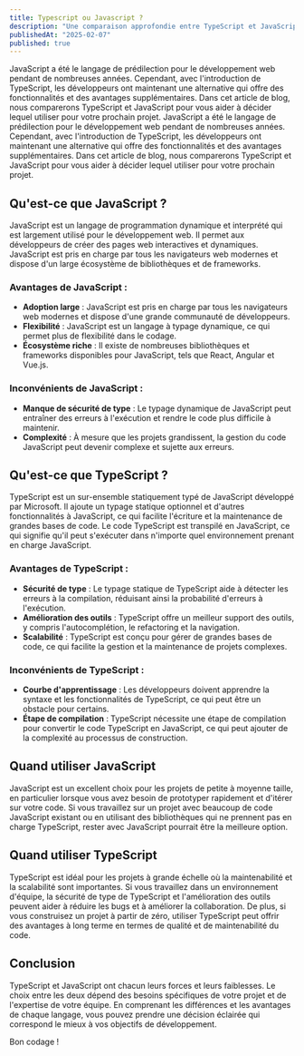 ```yaml
---
title: Typescript ou Javascript ?
description: "Une comparaison approfondie entre TypeScript et JavaScript pour vous aider à décider lequel utiliser pour votre prochain projet."
publishedAt: "2025-02-07"
published: true
---
```


JavaScript a été le langage de prédilection pour le développement web pendant de nombreuses années. Cependant, avec l'introduction de TypeScript, les développeurs ont maintenant une alternative qui offre des fonctionnalités et des avantages supplémentaires. Dans cet article de blog, nous comparerons TypeScript et JavaScript pour vous aider à décider lequel utiliser pour votre prochain projet.
JavaScript a été le langage de prédilection pour le développement web pendant de nombreuses années. Cependant, avec l'introduction de TypeScript, les développeurs ont maintenant une alternative qui offre des fonctionnalités et des avantages supplémentaires. Dans cet article de blog, nous comparerons TypeScript et JavaScript pour vous aider à décider lequel utiliser pour votre prochain projet.

## Qu'est-ce que JavaScript ?

JavaScript est un langage de programmation dynamique et interprété qui est largement utilisé pour le développement web. Il permet aux développeurs de créer des pages web interactives et dynamiques. JavaScript est pris en charge par tous les navigateurs web modernes et dispose d'un large écosystème de bibliothèques et de frameworks.

### Avantages de JavaScript :

- **Adoption large** : JavaScript est pris en charge par tous les navigateurs web modernes et dispose d'une grande communauté de développeurs.
- **Flexibilité** : JavaScript est un langage à typage dynamique, ce qui permet plus de flexibilité dans le codage.
- **Écosystème riche** : Il existe de nombreuses bibliothèques et frameworks disponibles pour JavaScript, tels que React, Angular et Vue.js.

### Inconvénients de JavaScript :

- **Manque de sécurité de type** : Le typage dynamique de JavaScript peut entraîner des erreurs à l'exécution et rendre le code plus difficile à maintenir.
- **Complexité** : À mesure que les projets grandissent, la gestion du code JavaScript peut devenir complexe et sujette aux erreurs.

## Qu'est-ce que TypeScript ?

TypeScript est un sur-ensemble statiquement typé de JavaScript développé par Microsoft. Il ajoute un typage statique optionnel et d'autres fonctionnalités à JavaScript, ce qui facilite l'écriture et la maintenance de grandes bases de code. Le code TypeScript est transpilé en JavaScript, ce qui signifie qu'il peut s'exécuter dans n'importe quel environnement prenant en charge JavaScript.

### Avantages de TypeScript :

- **Sécurité de type** : Le typage statique de TypeScript aide à détecter les erreurs à la compilation, réduisant ainsi la probabilité d'erreurs à l'exécution.
- **Amélioration des outils** : TypeScript offre un meilleur support des outils, y compris l'autocomplétion, le refactoring et la navigation.
- **Scalabilité** : TypeScript est conçu pour gérer de grandes bases de code, ce qui facilite la gestion et la maintenance de projets complexes.

### Inconvénients de TypeScript :

- **Courbe d'apprentissage** : Les développeurs doivent apprendre la syntaxe et les fonctionnalités de TypeScript, ce qui peut être un obstacle pour certains.
- **Étape de compilation** : TypeScript nécessite une étape de compilation pour convertir le code TypeScript en JavaScript, ce qui peut ajouter de la complexité au processus de construction.

## Quand utiliser JavaScript

JavaScript est un excellent choix pour les projets de petite à moyenne taille, en particulier lorsque vous avez besoin de prototyper rapidement et d'itérer sur votre code. Si vous travaillez sur un projet avec beaucoup de code JavaScript existant ou en utilisant des bibliothèques qui ne prennent pas en charge TypeScript, rester avec JavaScript pourrait être la meilleure option.

## Quand utiliser TypeScript

TypeScript est idéal pour les projets à grande échelle où la maintenabilité et la scalabilité sont importantes. Si vous travaillez dans un environnement d'équipe, la sécurité de type de TypeScript et l'amélioration des outils peuvent aider à réduire les bugs et à améliorer la collaboration. De plus, si vous construisez un projet à partir de zéro, utiliser TypeScript peut offrir des avantages à long terme en termes de qualité et de maintenabilité du code.

## Conclusion

TypeScript et JavaScript ont chacun leurs forces et leurs faiblesses. Le choix entre les deux dépend des besoins spécifiques de votre projet et de l'expertise de votre équipe. En comprenant les différences et les avantages de chaque langage, vous pouvez prendre une décision éclairée qui correspond le mieux à vos objectifs de développement.

Bon codage !
